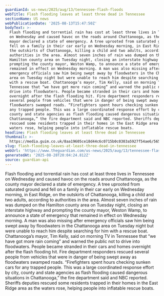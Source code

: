 ```yaml
---
guardianId: us-news/2025/aug/13/tennessee-flash-floods
webTitle: Flash flooding leaves at least three dead in Tennessee
sectionName: US news
webPublicationDate: '2025-08-13T15:47:50Z'
bodyText: >-
  Flash flooding and torrential rain has cost at least three lives in Tennessee
  on Wednesday and caused havoc on the roads around Chattanooga, as the county
  mayor declared a state of emergency. A tree uprooted from saturated ground and
  fell on a family in their car early on Wednesday morning, in East Ridge, on
  the outskirts of Chattanooga, killing a child and two adults, according to
  authorities in the area. Almost seven inches of rain was dumped on the
  Hamilton county area on Tuesday night, closing an interstate highway and
  prompting the county mayor, Weston Wamp, to announce a state of emergency that
  remained in effect on Wednesday morning. A man was also missing after
  emergency officials saw him being swept away by floodwaters in the Chattanooga
  area on Tuesday night but were unable to reach him despite searching for him
  with a rescue boat. Chattanooga’s mayor, Tim Kelly, said on morning TV in
  Tennessee that “we have got more rain coming” and warned the public not to
  drive into floodwaters. People became stranded in their cars and homes
  overnight after the flash flooding hit. Fire department responders rescued
  several people from vehicles that were in danger of being swept away as
  floodwaters swamped roads. “Firefighters spent hours checking sunken cars for
  any trapped people. This was a large coordinated response effort by city,
  county and state agencies as flash flooding caused dangerous situations in
  Chattanooga,” the fire department said and NBC reported. Sheriffs deputies
  rescued some residents trapped in their homes in the East Ridge area as the
  waters rose, helping people into inflatable rescue boats.
headline: Flash flooding leaves at least three dead in Tennessee
thumbnail: >-
  https://media.guim.co.uk/8aa19605ce18d44c6c0715b0c0303a5927f54ae6/565_0_2698_2160/500.jpg
slug: flash-flooding-leaves-at-least-three-dead-in-tennessee
webUrl: 'https://www.theguardian.com/us-news/2025/aug/13/tennessee-flash-floods'
generatedAt: '2025-08-28T20:04:24.812Z'
source: guardian-api
---
```

Flash flooding and torrential rain has cost at least three lives in Tennessee on Wednesday and caused havoc on the roads around Chattanooga, as the county mayor declared a state of emergency. A tree uprooted from saturated ground and fell on a family in their car early on Wednesday morning, in East Ridge, on the outskirts of Chattanooga, killing a child and two adults, according to authorities in the area. Almost seven inches of rain was dumped on the Hamilton county area on Tuesday night, closing an interstate highway and prompting the county mayor, Weston Wamp, to announce a state of emergency that remained in effect on Wednesday morning. A man was also missing after emergency officials saw him being swept away by floodwaters in the Chattanooga area on Tuesday night but were unable to reach him despite searching for him with a rescue boat. Chattanooga’s mayor, Tim Kelly, said on morning TV in Tennessee that “we have got more rain coming” and warned the public not to drive into floodwaters. People became stranded in their cars and homes overnight after the flash flooding hit. Fire department responders rescued several people from vehicles that were in danger of being swept away as floodwaters swamped roads. “Firefighters spent hours checking sunken cars for any trapped people. This was a large coordinated response effort by city, county and state agencies as flash flooding caused dangerous situations in Chattanooga,” the fire department said and NBC reported. Sheriffs deputies rescued some residents trapped in their homes in the East Ridge area as the waters rose, helping people into inflatable rescue boats.
